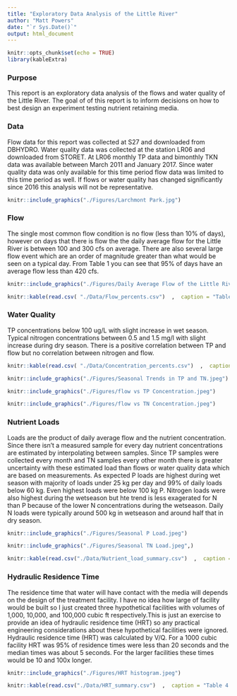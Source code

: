 ```yaml
---
title: "Exploratory Data Analysis of the Little River"
author: "Matt Powers"
date: "`r Sys.Date()`"
output: html_document
---
```


```r
knitr::opts_chunk$set(echo = TRUE)
library(kableExtra)

```

### Purpose
This report is an exploratory data analysis of the flows and water quality of the Little River. The goal of of this report is to inform decisions on how to best design an experiment testing nutrient retaining media. 

### Data
Flow data for this report was collected at S27 and downloaded from DBHYDRO. Water quality data was collected at the station LR06 and downloaded from STORET. At LR06 monthly TP data and bimonthly TKN data was available between March 2011 and January 2017. Since water quality data was only available for this time period flow data was limited to this time period as well. If flows or water quality has changed significantly since 2016 this analysis will not be representative.  

```r
knitr::include_graphics("./Figures/Larchmont Park.jpg")
```

### Flow
The single most common flow condition is no flow (less than 10% of days), however on days that there is flow the the daily average flow for the Little River is between 100 and 300 cfs on average. There are also several large flow event which are an order of magnitude greater than what would be seen on a typical day. From Table 1 you can see that 95% of days have an average flow less than 420 cfs.

```r
knitr::include_graphics("./Figures/Daily Average Flow of the Little River.jpeg")
```

```r

knitr::kable(read.csv( "./Data/Flow_percents.csv")  ,  caption = "Table 1: Flow Summary") %>% kable_material(c("striped", "hover"))
```


### Water Quality
TP concentrations below 100 ug/L with  slight increase in wet season. Typical nitrogen concentrations between 0.5 and 1.5 mg/l with slight increase during dry season. There is a positive correlation between TP and flow but no correlation between nitrogen and flow. 


```r

knitr::kable(read.csv( "./Data/Concentration_percents.csv")  ,  caption = "Table 2: Nutrient Summary") %>% kable_material(c("striped", "hover"))


```


```r
knitr::include_graphics("./Figures/Seasonal Trends in TP and TN.jpeg")
```

```r
knitr::include_graphics("./Figures/flow vs TP Concentration.jpeg")
```

```r
knitr::include_graphics("./Figures/flow vs TN Concentration.jpeg")
```

### Nutrient Loads
Loads are the product of daily average flow and the nutrient concentration. Since there isn't a measured sample for every day nutrient concentrations are estimated by interpolating between samples. Since TP samples were collected every month and TN samples every other month there is greater uncertainty with these estimated load than flows or water quality data which are based on measurements. As expected P loads are highest during wet season with majority of loads under 25 kg per day and 99% of daily loads below 60 kg. Even highest loads were below 100 kg P. Nitrogen loads were also highest during the wetseason but hte trend is less exagerated for N than P because of the lower N concentrations during the wetseason. Daily N loads were typically around 500 kg in wetseason and around half that in dry season.   

```r
knitr::include_graphics("./Figures/Seasonal P Load.jpeg")
```

```r
knitr::include_graphics("./Figures/Seasonal TN Load.jpeg",)
```

```r

knitr::kable(read.csv("./Data/Nutrient_load_summary.csv")  ,  caption = "Table 3: Nutrient Load Summary") %>% kable_material(c("striped", "hover"))

```

### Hydraulic Residence Time 
The residence time that water will have contact with the media will depends on the design of the treatment facility. I have no idea how large of facility would be built so I just created three hypothetical facilities with volumes of 1,000, 10,000, and 100,000 cubic ft respectively.This is just an exercise to provide an idea of hydraulic residence time (HRT) so any practical engineering considerations about these hypothetical facilities were ignored. Hydraulic residence time (HRT) was calculated by V/Q. For a 1000 cubic facility HRT was 95% of residence times were less than 20 seconds and the median times was about 5 seconds. For the larger facilities these times would be 10 and 100x longer. 


```r
knitr::include_graphics("./Figures/HRT histogram.jpeg")
```

```r

knitr::kable(read.csv("./Data/HRT_summary.csv")  ,  caption = "Table 4: HRT Summary") %>% kable_material(c("striped", "hover"))

```







